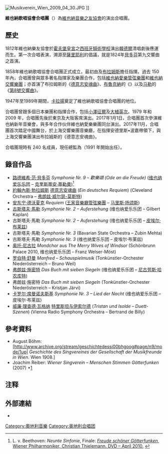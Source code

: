 {{noteTA|G1=Music}}

[[File:Musikverein_Wien_2009_04_30.JPG|thumb]] ]]

'''維也納歌唱協會合唱團'''（{{lang-de|Wiener Singverein}}）為[[維也納音樂之友協會|維也納音樂之友協會]]的演出合唱團。

==歷史==
1812年維也納樂友協會於[[霍夫堡皇宮|霍夫堡皇宮]]之[[西班牙騎術學校|西班牙騎術學校]]演出[[韓德爾|韓德爾]]清唱劇後應運而生。第一次合唱表演，溯源至[[薩里耶利|薩里耶利]]的倡議，就是1824年[[貝多芬|貝多芬]]第九交響曲之首演。

1858年維也納歌唱協會合唱團正式成立，最初由{{link-de|约翰·冯·赫贝克|Johann von Herbeck}}及[[布拉姆斯|布拉姆斯]]擔任指揮。過去 150 年內，合唱團曾與眾多著名指揮家及樂團合作，包括[[維也納愛樂管弦樂團|維也納愛樂管弦樂團]]和[[維也納交響樂團|維也納交響樂團]]；亦首演了布拉姆斯的《[[德意志安魂曲|德意志安魂曲]]》、[[布魯克納|布魯克納]]的《{{le|感恩赞 (布鲁克纳)|Te Deum (Bruckner)|感恩赞}}》以及[[古斯塔夫·马勒|马勒]]的《[[馬勒第8號交響曲|第8號交響曲]]》。

1947年至1989年期間，[[卡拉揚|卡拉揚]]奠定了維也納歌唱協會合唱團的地位。

合唱團曾跟多個日本樂團和指揮合作，包括[[小澤征爾|小澤征爾]]及[[大植英次|大植英次]]。1979 年和 2009 年，合唱團先後於東京及大阪客席演出。2017年1月1日，合唱團首次參演維也納新年音樂會，與多年合作伙伴維也納愛樂樂團同台演出。2017年11月，合唱團首次踏足中國舞台，於上海交響樂團音樂廳，在指揮安德里斯•波嘉帶領下，與上海交響樂團演出布拉姆斯的《德意志安魂曲》。

合唱團現時有 240 名成員，現任總監為{{link-de|约翰内斯·普林斯|Johannes Prinz}}（1991 年開始出任）。

== 錄音作品 ==
* [[路德維希·范·貝多芬|路德維希·范·貝多芬]] ''Symphonie Nr. 9 – 歡樂頌 (Ode an die Freude)'' ([[维也纳爱乐乐团|维也纳爱乐乐团]] – [[克里斯蒂安·蒂勒曼|克里斯蒂安·蒂勒曼]])<ref>L. v. Beethoven: ''Neunte Sinfonie'', Finale: [http://www.youtube.com/watch?v=qrXw6ZKkTqw ''Freude schöner Götterfunken'', Wiener Philharmoniker, Christian Thielemann. DVD – April 2010. ] {{Wayback|url=http://www.youtube.com/watch?v=qrXw6ZKkTqw |date=20110928021229 }}</ref>
* [[約翰內斯·勃拉姆斯|約翰內斯·勃拉姆斯]] [[德意志安魂曲|德意志安魂曲]] (''Ein deutsches Requiem'') (Cleveland Orchestra – [[弗朗兹·威尔瑟-莫斯特|弗朗兹·威尔瑟-莫斯特]])
* [[安东宁·德沃夏克|安东宁·德沃夏克]] ''Requiem'' ([[王家音樂廳管弦樂團|王家音樂廳管弦樂團]] – [[马里斯·扬颂斯|马里斯·扬颂斯]])
* [[古斯塔夫·馬勒|古斯塔夫·馬勒]] ''Symphonie Nr. 2 – Auferstehung'' (维也纳爱乐乐团 – Gilbert Kaplan)
* 古斯塔夫·馬勒 ''Symphonie Nr. 2 – Auferstehung'' (维也纳爱乐乐团 – [[皮埃尔·布莱兹|皮埃尔·布莱兹]])
* 古斯塔夫·馬勒 ''Symphonie Nr. 3'' (Bavarian State Orchestra – Zubin Mehta)
* 古斯塔夫·馬勒 ''Symphonie Nr. 3'' (维也纳爱乐乐团 – 皮埃尔·布莱兹)
* [[奥托·尼古拉|奥托·尼古拉]] ''Mondchor'' aus ''The Merry Wives of Windsor'' (Schönbrunn Palace 2010, 维也纳爱乐乐团 – Franz Welser-Möst)
* [[罗伯特·舒曼|罗伯特·舒曼]] ''Manfred – Schauspielmusik'' (Tonkünstler-Orchester Niederösterreich – Bruno Weil)
* [[弗朗兹·施密特|弗朗兹·施密特]] ''Das Buch mit sieben Siegeln'' (维也纳爱乐乐团 – [[尼古劳斯·哈农库特|尼古劳斯·哈农库特]])
* 弗朗兹·施密特 ''Das Buch mit sieben Siegeln'' (Tonkünstler-Orchester Niederösterreich – Kristjan Järvi)
* [[卡罗尔·席曼诺夫斯基|卡罗尔·席曼诺夫斯基]] ''Symphonie Nr. 3 – Lied der Nacht'' (维也纳爱乐乐团 – 皮埃尔·布莱兹)
* [[威廉·理查德·瓦格纳|威廉·理查德·瓦格纳]] [[特里斯坦与伊索尔德|特里斯坦与伊索尔德]] (''Tristan und Isolde – Duett-Szenen'') (Vienna Radio Symphony Orchestra – Bertrand de Billy)

== 參考資料 ==
* August Böhm: [http://www.archive.org/stream/geschichtedessi00bhgoog#page/n9/mode/1up| ''Geschichte des Singvereines der Gesellschaft der Musikfreunde in Wien''. Wien 1908.]
* Joachim Reiber: ''Wiener Singverein – Menschen Stimmen Götterfunken'' (2007) *[http://www.residenzverlag.at/?m=30&o=2&id_program=24&id_title=1073] {{Wayback|url=http://www.residenzverlag.at/?m=30&o=2&id_program=24&id_title=1073 |date=20110820212252 }}

==注释==
<references />

== 外部連結 ==
* {{official website|http://www.singverein.at/}}{{de}}{{en}}

[[Category:奧地利音樂|Category:奧地利音樂]]
[[Category:奥地利合唱团|Category:奥地利合唱团]]